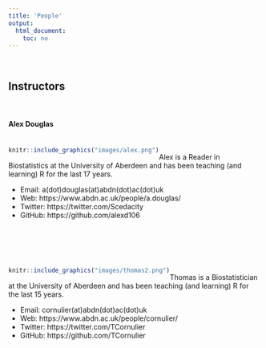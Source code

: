 ```yaml
---
title: 'People'
output: 
  html_document:
    toc: no
---
```

\  

## Instructors

\  

#### Alex Douglas
<div style= "float:left;position: relative; top: 5px;">
```r
knitr::include_graphics("images/alex.png")
```
</div>

\ 

Alex is a Reader in Biostatistics at the University of Aberdeen and has been teaching (and learning) R for the last 17 years. 

- Email: a(dot)douglas(at)abdn(dot)ac(dot)uk
- Web: https://www.abdn.ac.uk/people/a.douglas/
- Twitter: https://twitter.com/Scedacity
- GitHub: https://github.com/alexd106

\  

\  

<div style= "float:left;position: relative; top: 5px;">
```r
knitr::include_graphics("images/thomas2.png")
```
</div>

\  

Thomas is a Biostatistician at the University of Aberdeen and has been teaching (and learning) R for the last 15 years. 

- Email: cornulier(at)abdn(dot)ac(dot)uk
- Web: https://www.abdn.ac.uk/people/cornulier/
- Twitter: https://twitter.com/TCornulier
- GitHub: https://github.com/TCornulier

\  

\  